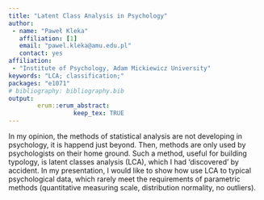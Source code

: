 ---
title: "Latent Class Analysis in Psychology"
author:
 - name: "Paweł Kleka"
   affiliation: [1]
   email: "pawel.kleka@amu.edu.pl"
   contact: yes
affiliation:
 - "Institute of Psychology, Adam Mickiewicz University"
keywords: "LCA; classification;"
packages: "e1071"
# bibliography: bibliography.bib
output:  
        erum::erum_abstract:
                  keep_tex: TRUE
---

In my opinion, the methods of statistical analysis are not developing in
psychology, it is happend just beyond. Then, methods are only used by
psychologists on their home ground. Such a method, useful for building
typology, is latent classes analysis (LCA), which I had 'discovered' by
accident. In my presentation, I would like to show how use LCA to
typical psychological data, which rarely meet the requirements of
parametric methods (quantitative measuring scale, distribution
normality, no outliers).

<!--  -->
<!--  -->
<!--  -->
